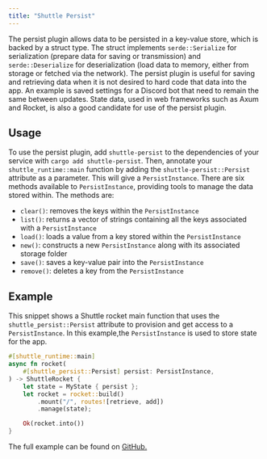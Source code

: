 ```yaml
---
title: "Shuttle Persist"
---
```


The persist plugin allows data to be persisted in a key-value store, which is backed by a struct type. The struct implements `serde::Serialize` for serialization (prepare data for saving or transmission) and `serde::Deserialize` for deserialization (load data to memory, either from storage or fetched via the network). The persist plugin is useful for saving and retrieving data when it is not desired to hard code that data into the app. An example is saved settings for a Discord bot that need to remain the same between updates. State data, used in web frameworks such as Axum and Rocket, is also a good candidate for use of the persist plugin.

## Usage

To use the persist plugin, add `shuttle-persist` to the dependencies of your service with `cargo add shuttle-persist`. Then, annotate your `shuttle_runtime::main` function by adding the `shuttle-persist::Persist` attribute as a parameter. This will give a `PersistInstance`. There are six methods available to `PersistInstance`, providing tools to manage the data stored within. The methods are:

- `clear()`: removes the keys within the `PersistInstance`
- `list()`: returns a vector of strings containing all the keys associated with a `PersistInstance`
- `load()`: loads a value from a key stored within the `PersistInstance`
- `new()`: constructs a new `PersistInstance` along with its associated storage folder
- `save()`: saves a key-value pair into the `PersistInstance`
- `remove()`: deletes a key from the `PersistInstance`

## Example

This snippet shows a Shuttle rocket main function that uses the `shuttle_persist::Persist` attribute to provision and get access to a `PersistInstance`. In this example,the `PersistInstance` is used to store state for the app.

```rust main.rs
#[shuttle_runtime::main]
async fn rocket(
    #[shuttle_persist::Persist] persist: PersistInstance,
) -> ShuttleRocket {
    let state = MyState { persist };
    let rocket = rocket::build()
        .mount("/", routes![retrieve, add])
        .manage(state);

    Ok(rocket.into())
}
```

The full example can be found on [GitHub.](https://github.com/shuttle-hq/shuttle-examples/tree/main/rocket/persist)
